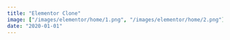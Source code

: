 ```yaml
---
title: "Elementor Clone"
image: ["/images/elementor/home/1.png", "/images/elementor/home/2.png"]
date: "2020-01-01"
---
```


<Header
  title="Elementor Clone"
  img="/images/elementor/1.PNG"
  alt="Elementor Picture"
/>
<List
  tec={["NextJS"]}
  lib={["TailwindCSS", "Radix UI", "Headless UI", "Framer Motion"]}
  year="2021"
  client="Propio"
  website="https://elementor-landingpage.vercel.app/"
  repo="https://github.com/AguzzDev/elementor-landingpage"
/>
<Galery
  imgs={[
    "/images/elementor/4.PNG",
    "/images/elementor/3.PNG",
    "/images/elementor/1.PNG",
    "/images/elementor/2.PNG",
    "/images/elementor/5.PNG",
    "/images/elementor/6.PNG",
  ]}
  alt="Elementor Clone"
/>
